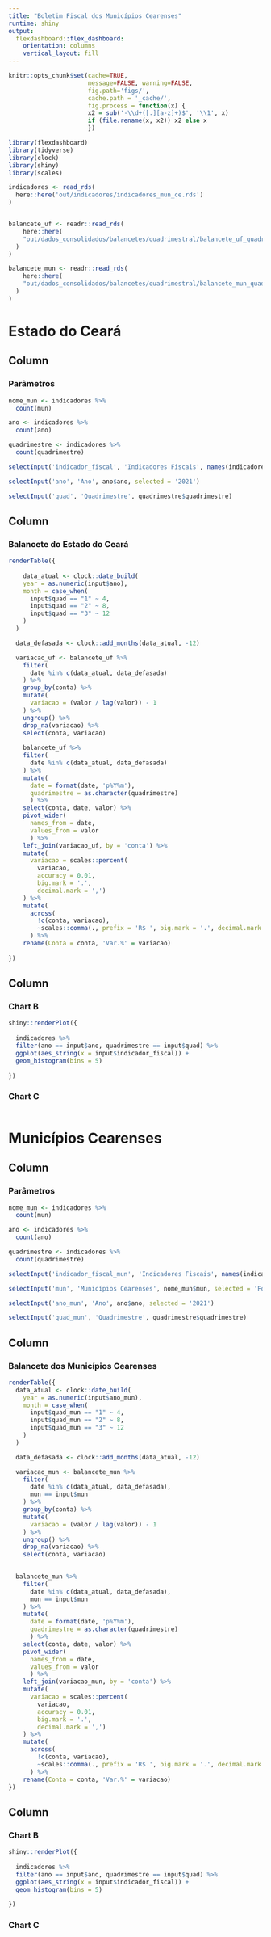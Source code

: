 ```yaml
---
title: "Boletim Fiscal dos Municípios Cearenses"
runtime: shiny
output: 
  flexdashboard::flex_dashboard:
    orientation: columns
    vertical_layout: fill
---
```


```r
knitr::opts_chunk$set(cache=TRUE,
                      message=FALSE, warning=FALSE,
                      fig.path='figs/',
                      cache.path = '_cache/',
                      fig.process = function(x) {
                      x2 = sub('-\\d+([.][a-z]+)$', '\\1', x)
                      if (file.rename(x, x2)) x2 else x
                      })
```

```r

library(flexdashboard)
library(tidyverse)
library(clock)
library(shiny)
library(scales)

```

```r

indicadores <- read_rds(
  here::here('out/indicadores/indicadores_mun_ce.rds')
)


balancete_uf <- readr::read_rds(
    here::here(
    "out/dados_consolidados/balancetes/quadrimestral/balancete_uf_quadrimestral.rds"
  )
)

balancete_mun <- readr::read_rds(
    here::here(
    "out/dados_consolidados/balancetes/quadrimestral/balancete_mun_quadrimestral.rds"
  )
)


```

Estado do Ceará
=======================================================================

Column {.sidebar}
-----------------------------------------------------------------------

### Parâmetros

```r

nome_mun <- indicadores %>% 
  count(mun)

ano <- indicadores %>% 
  count(ano)

quadrimestre <- indicadores %>% 
  count(quadrimestre)

selectInput('indicador_fiscal', 'Indicadores Fiscais', names(indicadores)[7:11])

selectInput('ano', 'Ano', ano$ano, selected = '2021')

selectInput('quad', 'Quadrimestre', quadrimestre$quadrimestre)

```



Column {data-width=650}
-----------------------------------------------------------------------

### Balancete do Estado do Ceará

```r

renderTable({
  
    data_atual <- clock::date_build(
    year = as.numeric(input$ano),
    month = case_when(
      input$quad == "1" ~ 4,
      input$quad == "2" ~ 8,
      input$quad == "3" ~ 12
    )
  )

  data_defasada <- clock::add_months(data_atual, -12)

  variacao_uf <- balancete_uf %>%
    filter(
      date %in% c(data_atual, data_defasada)
    ) %>%
    group_by(conta) %>%
    mutate(
      variacao = (valor / lag(valor)) - 1
    ) %>% 
    ungroup() %>% 
    drop_na(variacao) %>% 
    select(conta, variacao)
  
    balancete_uf %>%
    filter(
      date %in% c(data_atual, data_defasada)
    ) %>%
    mutate(
      date = format(date, 'p%Y%m'),
      quadrimestre = as.character(quadrimestre)
      ) %>%
    select(conta, date, valor) %>%
    pivot_wider(
      names_from = date, 
      values_from = valor
      ) %>%
    left_join(variacao_uf, by = 'conta') %>%
    mutate(
      variacao = scales::percent(
        variacao, 
        accuracy = 0.01,
        big.mark = '.', 
        decimal.mark = ',')
    ) %>% 
    mutate(
      across(
        !c(conta, variacao), 
        ~scales::comma(., prefix = 'R$ ', big.mark = '.', decimal.mark = ','))
      ) %>% 
    rename(Conta = conta, 'Var.%' = variacao) 
  
})

```

Column {data-width=350}
-----------------------------------------------------------------------

### Chart B

```r

shiny::renderPlot({
  
  indicadores %>% 
  filter(ano == input$ano, quadrimestre == input$quad) %>% 
  ggplot(aes_string(x = input$indicador_fiscal)) +
  geom_histogram(bins = 5)
  
})


```

### Chart C

```r

```



Municípios Cearenses
=======================================================================


Column {.sidebar}
-----------------------------------------------------------------------

### Parâmetros

```r

nome_mun <- indicadores %>% 
  count(mun)

ano <- indicadores %>% 
  count(ano)

quadrimestre <- indicadores %>% 
  count(quadrimestre)

selectInput('indicador_fiscal_mun', 'Indicadores Fiscais', names(indicadores)[7:11])

selectInput('mun', 'Municípios Cearenses', nome_mun$mun, selected = 'Fortaleza')

selectInput('ano_mun', 'Ano', ano$ano, selected = '2021')

selectInput('quad_mun', 'Quadrimestre', quadrimestre$quadrimestre)

```



Column {data-width=600}
-----------------------------------------------------------------------

### Balancete dos Municípios Cearenses

```r


renderTable({
  data_atual <- clock::date_build(
    year = as.numeric(input$ano_mun),
    month = case_when(
      input$quad_mun == "1" ~ 4,
      input$quad_mun == "2" ~ 8,
      input$quad_mun == "3" ~ 12
    )
  )

  data_defasada <- clock::add_months(data_atual, -12)

  variacao_mun <- balancete_mun %>%
    filter(
      date %in% c(data_atual, data_defasada),
      mun == input$mun
    ) %>%
    group_by(conta) %>%
    mutate(
      variacao = (valor / lag(valor)) - 1
    ) %>% 
    ungroup() %>% 
    drop_na(variacao) %>% 
    select(conta, variacao)
    

  balancete_mun %>%
    filter(
      date %in% c(data_atual, data_defasada),
      mun == input$mun
    ) %>%
    mutate(
      date = format(date, 'p%Y%m'),
      quadrimestre = as.character(quadrimestre)
      ) %>%
    select(conta, date, valor) %>%
    pivot_wider(
      names_from = date, 
      values_from = valor
      ) %>%
    left_join(variacao_mun, by = 'conta') %>%
    mutate(
      variacao = scales::percent(
        variacao, 
        accuracy = 0.01,
        big.mark = '.', 
        decimal.mark = ',')
    ) %>% 
    mutate(
      across(
        !c(conta, variacao), 
        ~scales::comma(., prefix = 'R$ ', big.mark = '.', decimal.mark = ','))
      ) %>% 
    rename(Conta = conta, 'Var.%' = variacao) 
})

```

Column {data-width=350}
-----------------------------------------------------------------------

### Chart B

```r

shiny::renderPlot({
  
  indicadores %>% 
  filter(ano == input$ano, quadrimestre == input$quad) %>% 
  ggplot(aes_string(x = input$indicador_fiscal)) +
  geom_histogram(bins = 5)
  
})

```

### Chart C

```r

```

